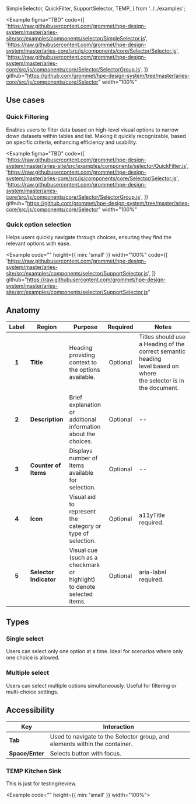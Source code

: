   SimpleSelector,
  QuickFilter,
  SupportSelector,
  TEMP,
} from '../../examples';

<Example
  figma="TBD"
  code={[
    'https://raw.githubusercontent.com/grommet/hpe-design-system/master/aries-site/src/examples/components/selector/SimpleSelector.js',
    'https://raw.githubusercontent.com/grommet/hpe-design-system/master/aries-core/src/js/components/core/Selector/Selector.js',
    'https://raw.githubusercontent.com/grommet/hpe-design-system/master/aries-core/src/js/components/core/Selector/SelectorGroup.js',
  ]}
  github="https://github.com/grommet/hpe-design-system/tree/master/aries-core/src/js/components/core/Selector"
  width="100%"
>
  <SimpleSelector />
</Example>

## Use cases

### Quick Filtering

Enables users to filter data based on high-level visual options to narrow down datasets within tables and list. Making it quickly recognizable, based on specific criteria, enhancing efficiency and usability.

<Example
  figma="TBD"
  code={[
    'https://raw.githubusercontent.com/grommet/hpe-design-system/master/aries-site/src/examples/components/selector/QuickFilter.js',
    'https://raw.githubusercontent.com/grommet/hpe-design-system/master/aries-core/src/js/components/core/Selector/Selector.js',
    'https://raw.githubusercontent.com/grommet/hpe-design-system/master/aries-core/src/js/components/core/Selector/SelectorGroup.js',
  ]}
  github="https://github.com/grommet/hpe-design-system/tree/master/aries-core/src/js/components/core/Selector"
  width="100%"
>
  <QuickFilter />
</Example>

### Quick option selection

Helps users quickly navigate through choices, ensuring they find the relevant options with ease.

<Example
  code=""
  height={{ min: 'small' }}
  width="100%"
  code={[
    'https://raw.githubusercontent.com/grommet/hpe-design-system/master/aries-site/src/examples/components/selector/SupportSelector.js',
  ]}
  github="https://raw.githubusercontent.com/grommet/hpe-design-system/master/aries-site/src/examples/components/selector/SupportSelector.js"
>
  <SupportSelector />
</Example>

## Anatomy


| Label | Region                  | Purpose                                                      | Required | Notes                                                   |
| :---: | --------------------    | ------------------------------------------------------------ | :------: | ------------------------------------------------------- |
| **1** | **Title**               | Heading providing context to the options available.          | Optional | Titles should use a Heading of the correct semantic heading level based on where the selector is in the document. |
| **2** | **Description**         | Brief explanation or additional information about the choices.| Optional |    --                                                  |
| **3** | **Counter of Items**    | Displays number of items available for selection.            | Optional | -- |
| **4** | **Icon**                | Visual aid to represent the category or type of selection.   | Optional | a11yTitle required. |
| **5** | **Selector Indicator**  | Visual cue (such as a checkmark or highlight) to denote selected items. | Optional | aria-label required. |

## Types

### Single select

Users can select only one option at a time. Ideal for scenarios where only one choice is allowed.

### Multiple select

Users can select multiple options simultaneously. Useful for filtering or multi-choice settings.

## Accessibility

| Key                   | Interaction                                                                                                                    |
| --------------------- | ------------------------------------------------------------------------------------------------------------------------------ |
| **Tab**               | Used to navigate to the Selector group, and elements within the container. |                                                                                       |
| **Space/Enter**       | Selects button with focus.  

### TEMP Kitchen Sink

This is just for testing/review.

<Example code="" height={{ min: 'small' }} width="100%">
  <TEMP />
</Example>
